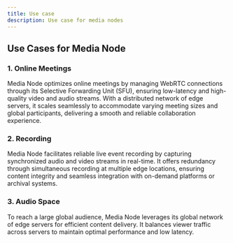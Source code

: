 ```yaml
---
title: Use case
description: Use case for media nodes
---
```


## Use Cases for Media Node

### 1. Online Meetings

Media Node optimizes online meetings by managing WebRTC 
connections through its Selective Forwarding Unit (SFU), 
ensuring low-latency and high-quality video and audio streams. 
With a distributed network of edge servers, it scales seamlessly 
to accommodate varying meeting sizes and global participants, 
delivering a smooth and reliable collaboration experience.

### 2. Recording

Media Node facilitates reliable live event recording by capturing 
synchronized audio and video streams in real-time. 
It offers redundancy through simultaneous recording at multiple edge 
locations, ensuring content integrity and 
seamless integration with on-demand platforms or archival systems.

### 3. Audio Space

To reach a large global audience, Media Node leverages its global network of edge servers for efficient content delivery. 
It balances viewer traffic across servers to maintain optimal performance and low latency.

